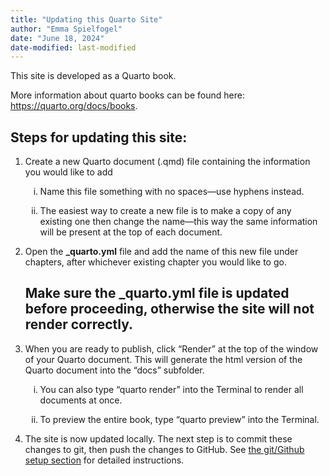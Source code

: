 ```yaml
---
title: "Updating this Quarto Site"
author: "Emma Spielfogel"
date: "June 18, 2024"
date-modified: last-modified
---
```


This site is developed as a Quarto book.

More information about quarto books can be found here: <https://quarto.org/docs/books>.

## Steps for updating this site:

1.  Create a new Quarto document (.qmd) file containing the information you would like to add

    i.  Name this file something with no spaces---use hyphens instead.

    ii. The easiest way to create a new file is to make a copy of any existing one then change the name---this way the same information will be present at the top of each document.

2.  Open the **\_quarto.yml** file and add the name of this new file under chapters, after whichever existing chapter you would like to go.

    ::: {.callout-important appearance="simple"}
    ## Make sure the \_quarto.yml file is updated before proceeding, otherwise the site will not render correctly.
    :::

3.  When you are ready to publish, click "Render" at the top of the window of your Quarto document. This will generate the html version of the Quarto document into the "docs" subfolder.

    i.  You can also type "quarto render" into the Terminal to render all documents at once.

    ii. To preview the entire book, type "quarto preview" into the Terminal.

4.  The site is now updated locally. The next step is to commit these changes to git, then push the changes to GitHub. See [the git/Github setup section](rstudio-setup.qmd#To%20add%20new%20files%20to%20a%20git%20repo%20then%20push%20to%20GitHub:) for detailed instructions.
